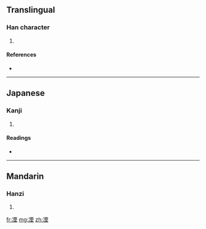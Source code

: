 ==Translingual==

===Han character===
{{Han char|rn=15|rad=冫|as=09|sn=11|four=3111<sub>4</sub>|canj=戈一一田土 (IMMWG)}}

# {{defn|Han|sort=冫09}}

====References====
* {{Han ref|kx=0133.050|dkj=01678|dj=0297.100|hdz=10299.170|uh=51D0|ud=20944|bh=D468|bd=54376}}

----

==Japanese==

===Kanji===
{{ja-kanji|grade=|rs=冫09}}

# {{defn|Japanese|sort=冫09}}

====Readings====
* {{ja-readings|on=[[いん]] (in)|kun=}}

----

==Mandarin==

===Hanzi===
{{cmn-hanzi|pin=[[yīn]] ([[yin1]])|wg=yin<sup>1</sup>}}

# {{defn|Mandarin|sort=冫09}}

[[fr:凐]]
[[mg:凐]]
[[zh:凐]]